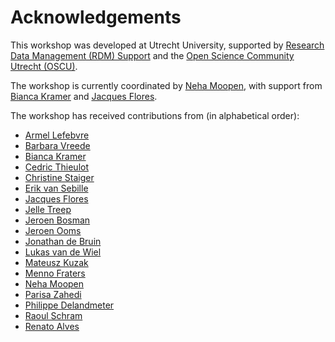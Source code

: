 # Acknowledgements

This workshop was developed at Utrecht University, supported by [Research Data Management (RDM) Support](https://www.uu.nl/en/research/research-data-management) and the [Open Science Community Utrecht (OSCU)](https://openscience-utrecht.com).

The workshop is currently coordinated by [Neha Moopen](https://github.com/nehamoopen), with support from [Bianca Kramer](https://github.com/bmkramer) and [Jacques Flores](https://github.com/Mish-JPFD).

The workshop has received contributions from (in alphabetical order):

-   [Armel Lefebvre](https://github.com/armell)
-   [Barbara Vreede](https://github.com/bvreede)
-   [Bianca Kramer](https://github.com/bmkramer)
-   [Cedric Thieulot](https://github.com/cedrict)
-   [Christine Staiger](https://github.com/chStaiger)
-   [Erik van Sebille](https://github.com/erikvansebille)
-   [Jacques Flores](https://github.com/Mish-JPFD)
-   [Jelle Treep](https://github.com/jelletreep)
-   [Jeroen Bosman](https://github.com/JeroenBosman)
-   [Jeroen Ooms](https://github.com/jeroen)
-   [Jonathan de Bruin](https://github.com/J535D165)
-   [Lukas van de Wiel](https://github.com/hooiberg)
-   [Mateusz Kuzak](https://twitter.com/matkuzak)
-   [Menno Fraters](https://github.com/MFraters)
-   [Neha Moopen](https://github.com/nehamoopen)
-   [Parisa Zahedi](https://github.com/parisa-zahedi)
-   [Philippe Delandmeter](https://github.com/delandmeterp)
-   [Raoul Schram](https://github.com/qubixes)
-   [Renato Alves](https://github.com/unode)
